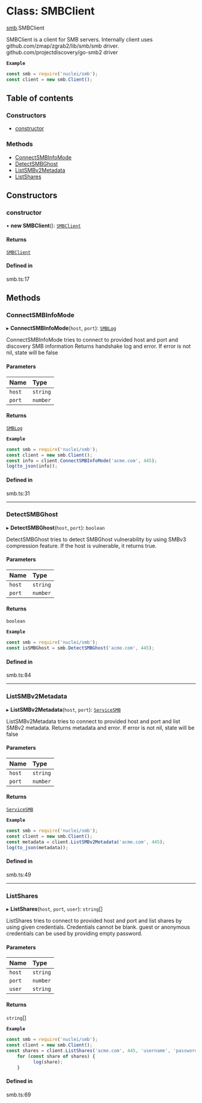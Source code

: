 # Class: SMBClient

[smb](/templates/protocols/javascript/modules/smb.md).SMBClient

SMBClient is a client for SMB servers.
Internally client uses github.com/zmap/zgrab2/lib/smb/smb driver.
github.com/projectdiscovery/go-smb2 driver

**`Example`**

```javascript
const smb = require('nuclei/smb');
const client = new smb.Client();
```

## Table of contents

### Constructors

- [constructor](/templates/protocols/javascript/modules/smb.SMBClient.md#constructor)

### Methods

- [ConnectSMBInfoMode](/templates/protocols/javascript/modules/smb.SMBClient.md#connectsmbinfomode)
- [DetectSMBGhost](/templates/protocols/javascript/modules/smb.SMBClient.md#detectsmbghost)
- [ListSMBv2Metadata](/templates/protocols/javascript/modules/smb.SMBClient.md#listsmbv2metadata)
- [ListShares](/templates/protocols/javascript/modules/smb.SMBClient.md#listshares)

## Constructors

### constructor

• **new SMBClient**(): [`SMBClient`](/templates/protocols/javascript/modules/smb.SMBClient.md)

#### Returns

[`SMBClient`](/templates/protocols/javascript/modules/smb.SMBClient.md)

#### Defined in

smb.ts:17

## Methods

### ConnectSMBInfoMode

▸ **ConnectSMBInfoMode**(`host`, `port`): [`SMBLog`](/templates/protocols/javascript/modules/smb.SMBLog.md)

ConnectSMBInfoMode tries to connect to provided host and port
and discovery SMB information
Returns handshake log and error. If error is not nil,
state will be false

#### Parameters

| Name | Type |
| :------ | :------ |
| `host` | `string` |
| `port` | `number` |

#### Returns

[`SMBLog`](/templates/protocols/javascript/modules/smb.SMBLog.md)

**`Example`**

```javascript
const smb = require('nuclei/smb');
const client = new smb.Client();
const info = client.ConnectSMBInfoMode('acme.com', 445);
log(to_json(info));
```

#### Defined in

smb.ts:31

___

### DetectSMBGhost

▸ **DetectSMBGhost**(`host`, `port`): `boolean`

DetectSMBGhost tries to detect SMBGhost vulnerability
by using SMBv3 compression feature.
If the host is vulnerable, it returns true.

#### Parameters

| Name | Type |
| :------ | :------ |
| `host` | `string` |
| `port` | `number` |

#### Returns

`boolean`

**`Example`**

```javascript
const smb = require('nuclei/smb');
const isSMBGhost = smb.DetectSMBGhost('acme.com', 445);
```

#### Defined in

smb.ts:84

___

### ListSMBv2Metadata

▸ **ListSMBv2Metadata**(`host`, `port`): [`ServiceSMB`](/templates/protocols/javascript/modules/smb.ServiceSMB.md)

ListSMBv2Metadata tries to connect to provided host and port
and list SMBv2 metadata.
Returns metadata and error. If error is not nil,
state will be false

#### Parameters

| Name | Type |
| :------ | :------ |
| `host` | `string` |
| `port` | `number` |

#### Returns

[`ServiceSMB`](/templates/protocols/javascript/modules/smb.ServiceSMB.md)

**`Example`**

```javascript
const smb = require('nuclei/smb');
const client = new smb.Client();
const metadata = client.ListSMBv2Metadata('acme.com', 445);
log(to_json(metadata));
```

#### Defined in

smb.ts:49

___

### ListShares

▸ **ListShares**(`host`, `port`, `user`): `string`[]

ListShares tries to connect to provided host and port
and list shares by using given credentials.
Credentials cannot be blank. guest or anonymous credentials
can be used by providing empty password.

#### Parameters

| Name | Type |
| :------ | :------ |
| `host` | `string` |
| `port` | `number` |
| `user` | `string` |

#### Returns

`string`[]

**`Example`**

```javascript
const smb = require('nuclei/smb');
const client = new smb.Client();
const shares = client.ListShares('acme.com', 445, 'username', 'password');
	for (const share of shares) {
		  log(share);
	}
```

#### Defined in

smb.ts:69
